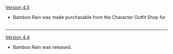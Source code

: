 {{Change History/Header}}
[[Version 4.5]]
* Bamboo Rain was made purchasable from the Character Outfit Shop for {{Item|Genesis Crystal|x=1,680}}.
----
[[Version 4.4]]
* Bamboo Rain was released.